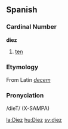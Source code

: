 ==Spanish==

===Cardinal Number===
'''diez'''

# [[ten]]

===Etymology===
From Latin ''[[decem]]''

=== Pronyciation ===
/dieT/ (X-SAMPA)

[[la:Diez]]
[[hu:Diez]]
[[sv:diez]]